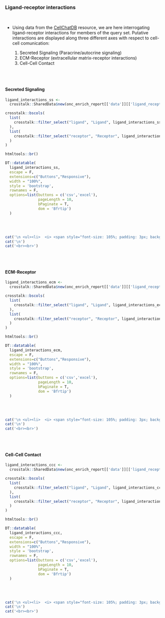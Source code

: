 ### Ligand-receptor interactions {.tabset}

<br>

* Using data from the [CellChatDB](http://www.cellchat.org/) resource, we are here interrogating ligand-receptor interactions for members of the query set. Putative interactions are displayed along three different axes with respect to cell-cell comunication:

   1) Secreted Signaling (Paracrine/autocrine signaling)
   2) ECM-Receptor (extracellular matrix-receptor interactions)
   3) Cell-Cell Contact


<br><br>

#### Secreted Signaling


```r

ligand_interactions_ss <- 
  crosstalk::SharedData$new(onc_enrich_report[['data']][['ligand_receptor']][['secreted_signaling']])

crosstalk::bscols(
  list(
    crosstalk::filter_select("ligand", "Ligand", ligand_interactions_ss, ~ligand)
  ),
  list(
    crosstalk::filter_select("receptor", "Receptor", ligand_interactions_ss, ~receptor)
  )
)

htmltools::br()

DT::datatable(
  ligand_interactions_ss, 
  escape = F, 
  extensions=c("Buttons","Responsive"), 
  width = "100%",
  style = 'bootstrap',
  rownames = F,
  options=list(buttons = c('csv','excel'),
               pageLength = 10,
               bPaginate = T,
               dom = 'Bfrtip')
  )


```
<br><br>


```r
cat('\n <ul><li>  <i> <span style="font-size: 105%; padding: 3px; background-color:#989898; color:white">&nbsp;&nbsp;<b>NO</b> pair of genes in the queryset are involved in ligand-receptor interactions (<b>CellChatDB - Secreted signalling</b>)&nbsp;&nbsp; </span></i></li></ul>',sep='\n')
cat('\n')
cat('<br><br>')

```


<br><br>

#### ECM-Receptor


```r

ligand_interactions_ecm <- 
  crosstalk::SharedData$new(onc_enrich_report[['data']][['ligand_receptor']][['ecm_receptor']])

crosstalk::bscols(
  list(
    crosstalk::filter_select("ligand", "Ligand", ligand_interactions_ecm, ~ligand)
  ),
  list(
    crosstalk::filter_select("receptor", "Receptor", ligand_interactions_ecm, ~receptor)
  )
)

htmltools::br()

DT::datatable(
  ligand_interactions_ecm, 
  escape = F, 
  extensions=c("Buttons","Responsive"), 
  width = "100%",
  style = 'bootstrap',
  rownames = F,
  options=list(buttons = c('csv','excel'),
               pageLength = 10,
               bPaginate = T,
               dom = 'Bfrtip')
  )


```
<br><br>


```r
cat('\n <ul><li>  <i> <span style="font-size: 105%; padding: 3px; background-color:#989898; color:white">&nbsp;&nbsp;<b>NO</b> pair of genes in the queryset are involved in ligand-receptor interactions (<b>CellChatDB - ECM Receptor</b>)&nbsp;&nbsp; </span></i></li></ul>',sep='\n')
cat('\n')
cat('<br><br>')

```

<br><br>

#### Cell-Cell Contact


```r

ligand_interactions_ccc <- 
  crosstalk::SharedData$new(onc_enrich_report[['data']][['ligand_receptor']][['cell_cell_contact']])

crosstalk::bscols(
  list(
    crosstalk::filter_select("ligand", "Ligand", ligand_interactions_ccc, ~ligand)
  ),
  list(
    crosstalk::filter_select("receptor", "Receptor", ligand_interactions_ccc, ~receptor)
  )
)

htmltools::br()

DT::datatable(
  ligand_interactions_ccc, 
  escape = F, 
  extensions=c("Buttons","Responsive"), 
  width = "100%",
  style = 'bootstrap',
  rownames = F,
  options=list(buttons = c('csv','excel'),
               pageLength = 10,
               bPaginate = T,
               dom = 'Bfrtip')
  )


```
<br><br>


```r
cat('\n <ul><li>  <i> <span style="font-size: 105%; padding: 3px; background-color:#989898; color:white">&nbsp;&nbsp;<b>NO</b> pair of genes in the queryset are involved in ligand-receptor interactions (<b>CellChatDB - Cell-Cell Contact</b>)&nbsp;&nbsp; </span></i></li></ul>',sep='\n')
cat('\n')
cat('<br><br>')

```

<br><br>
